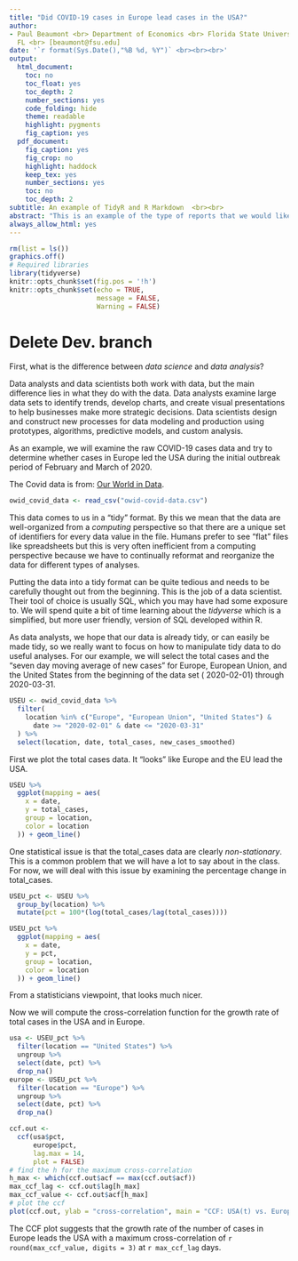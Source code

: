```yaml
---
title: "Did COVID-19 cases in Europe lead cases in the USA?"
author:
- Paul Beaumont <br> Department of Economics <br> Florida State University <br> Tallahassee,
  FL <br> [beaumont@fsu.edu]
date: '`r format(Sys.Date(),"%B %d, %Y")` <br><br><br>'
output:
  html_document:
    toc: no
    toc_float: yes
    toc_depth: 2
    number_sections: yes
    code_folding: hide
    theme: readable
    highlight: pygments
    fig_caption: yes
  pdf_document:
    fig_caption: yes
    fig_crop: no
    highlight: haddock
    keep_tex: yes
    number_sections: yes
    toc: no
    toc_depth: 2
subtitle: An example of TidyR and R Markdown  <br><br>
abstract: "This is an example of the type of reports that we would like to be able to produce in this class. Details to follow! For now, we will focus on the R Studio environment, the yaml, the notion of tidy data, and the coding conventions that are used here. <br><br><br>"
always_allow_html: yes
---
```



```r
rm(list = ls())
graphics.off()
# Required libraries
library(tidyverse)
knitr::opts_chunk$set(fig.pos = '!h')
knitr::opts_chunk$set(echo = TRUE,
                      message = FALSE,
                      Warning = FALSE)
```

# Delete Dev. branch


First, what is the difference between *data science* and *data analysis*?

Data analysts and data scientists both work with data, but the main difference lies in what they do with the data. Data analysts examine large data sets to identify trends, develop charts, and create visual presentations to help businesses make more strategic decisions. Data scientists design and construct new processes for data modeling and production using prototypes, algorithms, predictive models, and custom analysis. 

As an example, we will examine the raw COVID-19 cases data and try to determine whether cases in Europe led the USA during the initial outbreak period of February and March of 2020. 

The Covid data is from: [Our World in Data](https://ourworldindata.org/explorers/coronavirus-data-explorer?time=earliest..2020-04-13&facet=none&Metric=Confirmed+cases&Interval=7-day+rolling+average&Relative+to+Population=false&Align+outbreaks=false&country=USA~Europe~European+Union).

```r
owid_covid_data <- read_csv("owid-covid-data.csv")
```

This data comes to us in a "tidy" format. By this we mean that the data are well-organized from a *computing* perspective so that there are a unique set of identifiers for every data value in the file. Humans prefer to see "flat" files like spreadsheets but this is very often inefficient from a computing perspective because we have to continually reformat and reorganize the data for different types of analyses. 

Putting the data into a tidy format can be quite tedious and needs to be carefully thought out from the beginning. This is the job of a data scientist. Their tool of choice is usually SQL, which you may have had some exposure to. We will spend quite a bit of time learning about the *tidyverse* which is a simplified, but more user friendly, version of SQL developed within R. 

As data analysts, we hope that our data is already tidy, or can easily be made tidy, so we really want to focus on how to manipulate tidy data to do useful analyses. For our example, we will select the total cases and the "seven day moving average of new cases" for Europe, European Union, and the United States from the beginning of the data set ( 2020-02-01) through 2020-03-31.

```r
USEU <- owid_covid_data %>%
  filter(
    location %in% c("Europe", "European Union", "United States") &
      date >= "2020-02-01" & date <= "2020-03-31"
  ) %>%
  select(location, date, total_cases, new_cases_smoothed)
```

First we plot the  total cases data. It "looks" like Europe and the EU lead the USA.

```r
USEU %>%
  ggplot(mapping = aes(
    x = date,
    y = total_cases,
    group = location,
    color = location
  )) + geom_line() 
```


One statistical issue is that the total_cases data are clearly *non-stationary*. This is a common problem that we will have a lot to say about in the class. For now, we will deal with this issue by examining the percentage change in total_cases.

```r
USEU_pct <- USEU %>%
  group_by(location) %>% 
  mutate(pct = 100*(log(total_cases/lag(total_cases))))
```

```r
USEU_pct %>% 
  ggplot(mapping = aes(
    x = date,
    y = pct,
    group = location,
    color = location
  )) + geom_line()
```

From a statisticians viewpoint, that looks much nicer. 

Now we will compute the cross-correlation function for the growth rate of total cases in the USA and in Europe. 

```r
usa <- USEU_pct %>% 
  filter(location == "United States") %>% 
  ungroup %>% 
  select(date, pct) %>% 
  drop_na()
europe <- USEU_pct %>% 
  filter(location == "Europe") %>% 
  ungroup %>% 
  select(date, pct) %>% 
  drop_na()
```

```r
ccf.out <-
  ccf(usa$pct,
      europe$pct,
      lag.max = 14,
      plot = FALSE)
# find the h for the maximum cross-correlation
h_max <- which(ccf.out$acf == max(ccf.out$acf))
max_ccf_lag <- ccf.out$lag[h_max]
max_ccf_value <- ccf.out$acf[h_max]
# plot the ccf
plot(ccf.out, ylab = "cross-correlation", main = "CCF: USA(t) vs. Europe(t-h)")
```


The CCF plot suggests that the growth rate of the number of cases in Europe leads the USA with a maximum cross-correlation of 
`r round(max_ccf_value, digits = 3)` at `r max_ccf_lag` days.


